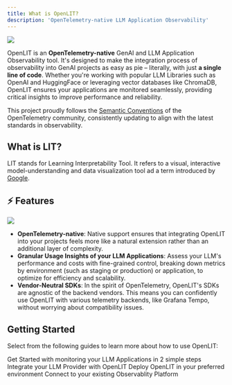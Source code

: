 ```yaml
---
title: What is OpenLIT?
description: 'OpenTelemetry-native LLM Application Observability'
---
```


<Frame>
  <img src="https://github.com/openlit/.github/blob/main/profile/assets/github-readme-main-banner.png?raw=true" />
</Frame>

OpenLIT is an **OpenTelemetry-native** GenAI and LLM Application Observability tool. It's designed to make the integration process of observability into GenAI projects as easy as pie – literally, with just **a single line of code**. Whether you're working with popular LLM Libraries such as OpenAI and HuggingFace or leveraging vector databases like ChromaDB, OpenLIT ensures your applications are monitored seamlessly, providing critical insights to improve performance and reliability.

This project proudly follows the [Semantic Conventions](https://github.com/open-telemetry/semantic-conventions/tree/main/docs/gen-ai) of the OpenTelemetry community, consistently updating to align with the latest standards in observability.

## What is LIT?
LIT stands for Learning Interpretability Tool. It refers to a visual, interactive model-understanding and data visualization tool ad  a term introduced by [Google](https://developers.google.com/machine-learning/glossary#learning-interpretability-tool-lit).

## ⚡ Features
<Frame>
  <img src="https://github.com/openlit/.github/blob/main/profile/assets/github-readme-repo-banner.png?raw=true" />
</Frame>

- **OpenTelemetry-native**: Native support ensures that integrating OpenLIT into your projects feels more like a natural extension rather than an additional layer of complexity.
- **Granular Usage Insights of your LLM Applications**: Assess your LLM's performance and costs with fine-grained control, breaking down metrics by environment (such as staging or production) or application, to optimize for efficiency and scalability.
- **Vendor-Neutral SDKs**: In the spirit of OpenTelemetry, OpenLIT's SDKs are agnostic of the backend vendors. This means you can confidently use OpenLIT with various telemetry backends, like Grafana Tempo, without worrying about compatibility issues.

## Getting Started
Select from the following guides to learn more about how to use OpenLIT:

<CardGroup cols={2}>
<Card title="Quickstart" href="/latest/quickstart" icon='bolt'>
Get Started with monitoring your LLM Applications in 2 simple steps
</Card>
<Card title="Integrations" href="/latest/integrations/introduction" icon='circle-nodes'>
Integrate your LLM Provider with OpenLIT 
</Card>
<Card title="Installation" href="/latest/installation" icon='circle-down'>
Deploy OpenLIT in your preferred environment 
</Card>
<Card title="Connections" href="/latest/connections/intro" icon='link'>
Connect to your existing Observablity Platform
</Card>
</CardGroup>
